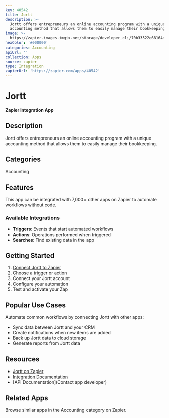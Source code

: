 ```yaml
---
key: 40542
title: Jortt
description: >-
  Jortt offers entrepreneurs an online accounting program with a unique
  accounting method that allows them to easily manage their bookkeeping.
image: >-
  https://zapier-images.imgix.net/storage/developer_cli/70b33522e68164d59de0d6a89bb56d35.png?auto=format%2Ccompress&ixlib=python-3.0.0&q=50
hexColor: '#000000'
categories: Accounting
apiUrl: ''
collection: Apps
source: zapier
type: Integration
zapierUrl: 'https://zapier.com/apps/40542'
---
```

# Jortt

**Zapier Integration App**

## Description

Jortt offers entrepreneurs an online accounting program with a unique accounting method that allows them to easily manage their bookkeeping.

## Categories

Accounting

## Features

This app can be integrated with 7,000+ other apps on Zapier to automate workflows without code.

### Available Integrations

- **Triggers**: Events that start automated workflows
- **Actions**: Operations performed when triggered
- **Searches**: Find existing data in the app

## Getting Started

1. [Connect Jortt to Zapier](https://zapier.com/apps/40542)
2. Choose a trigger or action
3. Connect your Jortt account
4. Configure your automation
5. Test and activate your Zap

## Popular Use Cases

Automate common workflows by connecting Jortt with other apps:

- Sync data between Jortt and your CRM
- Create notifications when new items are added
- Back up Jortt data to cloud storage
- Generate reports from Jortt data

## Resources

- [Jortt on Zapier](https://zapier.com/apps/40542)
- [Integration Documentation](https://zapier.com/apps/40542/integrations)
- [API Documentation](Contact app developer)

## Related Apps

Browse similar apps in the Accounting category on Zapier.

